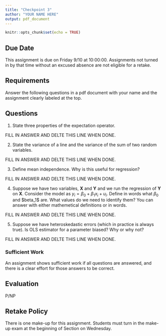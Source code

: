 ```yaml
---
title: "Checkpoint 3"
author: "YOUR NAME HERE"
output: pdf_document
---
```


```r
knitr::opts_chunk$set(echo = TRUE)
```

## Due Date 

This assignment is due on Friday 9/10 at 10:00:00. Assignments not turned in by that time without an excused absence are not eligible for a retake. 

## Requirements 

Answer the following questions in a pdf document with your name and the assignment clearly labeled at the top. 

## Questions 

1. State three properties of the expectation operator. 

FILL IN ANSWER AND DELTE THIS LINE WHEN DONE. 

2. State the variance of a line and the variance of the sum of two random variables. 

FILL IN ANSWER AND DELTE THIS LINE WHEN DONE. 


3. Define mean independence. Why is this useful for regression?

FILL IN ANSWER AND DELTE THIS LINE WHEN DONE. 


4. Suppose we have two variables, **X** and **Y** and we run the regression of **Y** on **X**. Consider the model as $y_i = \beta_0 + \beta_1x_i + u_i$. Define in words what $\beta_0$ and \$beta_1$ are. What values do we need to identify them? You can answer with either mathemetical definitions or in words. 

FILL IN ANSWER AND DELTE THIS LINE WHEN DONE. 


5. Suppose we have heteroskedastic errors (which in practice is always true). Is OLS estimator for a parameter biased? Why or why not? 

FILL IN ANSWER AND DELTE THIS LINE WHEN DONE. 

### Sufficient Work 

An assignment shows sufficient work if all questions are answered, and there is a clear effort for those answers to be correct. 

## Evaluation 

P/NP 

## Retake Policy  

There is one make-up for this assignment. Students must turn in the make-up exam at the beginning of Section on Wednesday. 

